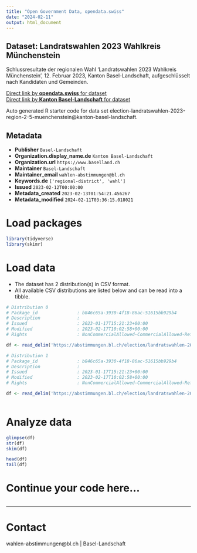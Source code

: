```yaml
---
title: "Open Government Data, opendata.swiss"
date: "2024-02-11"
output: html_document
---
```


## Dataset: Landratswahlen 2023 Wahlkreis Münchenstein

Schlussresultate der regionalen Wahl 'Landratswahlen 2023 Wahlkreis Münchenstein', 12. Februar 2023, Kanton Basel-Landschaft, aufgeschlüsselt nach Kandidaten und Gemeinden.

[Direct link by **opendata.swiss** for dataset](https://opendata.swiss/de/dataset/landratswahlen-2023-wahlkreis-munchenstein)<br>
[Direct link by **Kanton Basel-Landschaft** for dataset](https://abstimmungen.bl.ch/election/landratswahlen-2023-region-2-5-muenchenstein/data)

Auto generated R starter code for data set election-landratswahlen-2023-region-2-5-muenchenstein@kanton-basel-landschaft.

## Metadata

- **Publisher** `Basel-Landschaft`
- **Organization.display_name.de** `Kanton Basel-Landschaft`
- **Organization.url** `https://www.baselland.ch`
- **Maintainer** `Basel-Landschaft`
- **Maintainer_email** `wahlen-abstimmungen@bl.ch`
- **Keywords.de** `['regional-district', 'wahl']`
- **Issued** `2023-02-12T00:00:00`
- **Metadata_created** `2023-02-13T01:54:21.456267`
- **Metadata_modified** `2024-02-11T03:36:15.018021`


# Load packages

```r

library(tidyverse)
library(skimr)

```

# Load data

-   The dataset has 2 distribution(s) in CSV format.
-   All available CSV distributions are listed below and can be read into a tibble.

```r

# Distribution 0
# Package_id               : b846c65a-3930-4f18-86ac-51615bb929b4
# Description              : 
# Issued                   : 2023-01-17T15:21:23+00:00
# Modified                 : 2023-02-17T10:02:58+00:00
# Rights                   : NonCommercialAllowed-CommercialAllowed-ReferenceRequired

df <- read_delim('https://abstimmungen.bl.ch/election/landratswahlen-2023-region-2-5-muenchenstein/data-parties-csv')

# Distribution 1
# Package_id               : b846c65a-3930-4f18-86ac-51615bb929b4
# Description              : 
# Issued                   : 2023-01-17T15:21:23+00:00
# Modified                 : 2023-02-17T10:02:58+00:00
# Rights                   : NonCommercialAllowed-CommercialAllowed-ReferenceRequired

df <- read_delim('https://abstimmungen.bl.ch/election/landratswahlen-2023-region-2-5-muenchenstein/data-csv')



```

# Analyze data

```r

glimpse(df)
str(df)
skim(df)

head(df)
tail(df)

```

# Continue your code here...

```r

```

------------------------------------------------------------------------

# Contact

wahlen-abstimmungen@bl.ch | Basel-Landschaft
